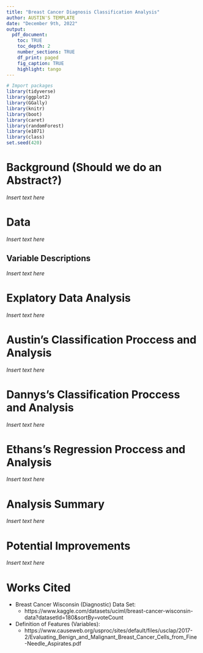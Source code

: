 ```yaml
---
title: "Breast Cancer Diagnosis Classification Analysis"
author: AUSTIN'S TEMPLATE
date: "December 9th, 2022"
output: 
  pdf_document:
    toc: TRUE
    toc_depth: 2
    number_sections: TRUE
    df_print: paged
    fig_caption: TRUE
    highlight: tango
---
```

```r
# Import packages
library(tidyverse)
library(ggplot2)
library(GGally)
library(knitr)
library(boot)
library(caret)
library(randomForest)
library(e1071)
library(class)
set.seed(420)
```

# Background (Should we do an Abstract?)

*Insert text here*

# Data

*Insert text here*

## Variable Descriptions

*Insert text here*

# Explatory Data Analysis

*Insert text here*






# Austin's Classification Proccess and Analysis

*Insert text here*

# Dannys's Classification Proccess and Analysis

*Insert text here*

# Ethans's Regression Proccess and Analysis

*Insert text here*







# Analysis Summary

*Insert text here*

# Potential Improvements

*Insert text here*

# Works Cited

- Breast Cancer Wisconsin (Diagnostic) Data Set:
    - https://www.kaggle.com/datasets/uciml/breast-cancer-wisconsin-data?datasetId=180&sortBy=voteCount
- Definition of Features (Variables):
    - https://www.causeweb.org/usproc/sites/default/files/usclap/2017-2/Evaluating_Benign_and_Malignant_Breast_Cancer_Cells_from_Fine-Needle_Aspirates.pdf